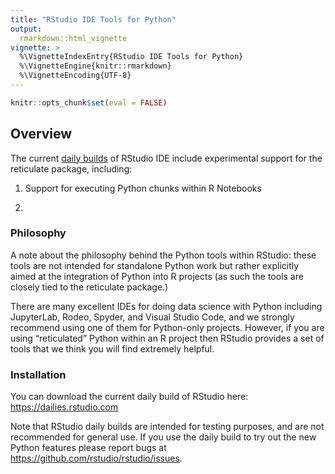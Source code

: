 ```yaml
---
title: "RStudio IDE Tools for Python"
output: 
  rmarkdown::html_vignette
vignette: >
  %\VignetteIndexEntry{RStudio IDE Tools for Python}
  %\VignetteEngine{knitr::rmarkdown}
  %\VignetteEncoding{UTF-8}
---
```



```r
knitr::opts_chunk$set(eval = FALSE)
```

<link rel="stylesheet" type="text/css" href="extra.css"/>

## Overview

The current [daily builds](https://dailies.rstudio.com) of RStudio IDE include experimental support for the reticulate package, including:

1) Support for executing Python chunks within R Notebooks

2) 

### Philosophy

A note about the philosophy behind the Python tools within RStudio: these tools are not intended for standalone Python work but rather explicitly aimed at the integration of Python into R projects (as such the tools are closely tied to the reticulate package.) 

There are many excellent IDEs for doing data science with Python including JupyterLab, Rodeo, Spyder, and Visual Studio Code, and we strongly recommend using one of them for Python-only projects. However, if you are using "reticulated" Python within an R project then RStudio provides a set of tools that we think you will find extremely helpful.

### Installation

You can download the current daily build of RStudio here: <https://dailies.rstudio.com>

<div class="alert alert-warning">
Note that RStudio daily builds are intended for testing purposes, and are not recommended for general use. If you use the daily build to try out the new Python features please report bugs at <https://github.com/rstudio/rstudio/issues>.
</div>




